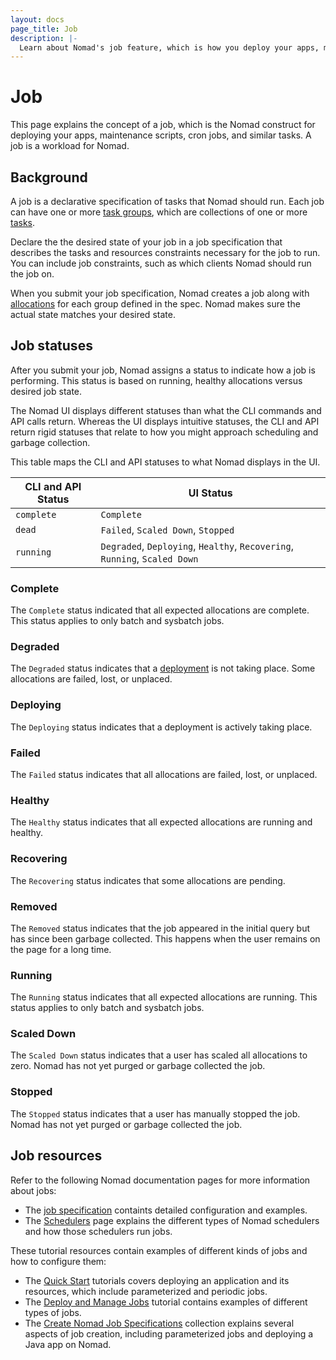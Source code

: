 ```yaml
---
layout: docs
page_title: Job
description: |-
  Learn about Nomad's job feature, which is how you deploy your apps, maintenance scripts, cron jobs, and similar tasks.
---
```


# Job

This page explains the concept of a job, which is the Nomad construct for
deploying your apps, maintenance scripts, cron jobs, and similar tasks. A job is
a workload for Nomad.

## Background

A job is a declarative specification of tasks that Nomad should run. Each job
can have one or more [task groups][task-groups], which are collections of one or more [tasks].

Declare the the desired state of your job in a job specification that describes
the tasks and resources constraints necessary for the job to run. You can
include job constraints, such as which clients Nomad should run the job on.

When you submit your job specification, Nomad creates a job along with
[allocations] for each group defined in the spec. Nomad makes sure the actual
state matches your desired state.

## Job statuses

After you submit your job, Nomad assigns a status to indicate how a job is
performing. This status is based on running, healthy allocations versus desired
job state.

The Nomad UI displays different statuses than what the CLI commands and API
calls return. Whereas the UI displays intuitive statuses, the CLI and API return
rigid statuses that relate to how you might approach scheduling and garbage
collection.

This table maps the CLI and API statuses to what Nomad displays in the UI.

| CLI and API Status | UI Status |
| ---------------    | --------------- |
| `complete `        | `Complete`    |
| `dead`             | `Failed`, `Scaled Down`, `Stopped` |
| `running`          | `Degraded`, `Deploying`, `Healthy`, `Recovering`, `Running`, `Scaled Down` |


### Complete

The `Complete` status indicated that all expected allocations are complete. This
status applies to only batch and sysbatch jobs.

### Degraded

The `Degraded` status indicates that a [deployment] is not taking place. Some allocations are failed, lost, or unplaced.

### Deploying

The `Deploying` status indicates that a deployment is actively taking place.

### Failed

The `Failed` status indicates that all allocations are failed, lost, or unplaced.

### Healthy

The `Healthy` status indicates that all expected allocations are running and healthy.

### Recovering

The `Recovering` status indicates that some allocations are pending.

### Removed

The `Removed` status indicates that the job appeared in the initial query but
has since been garbage collected. This happens when the user remains on the page
for a long time.

### Running

The `Running` status indicates that all expected allocations are running. This
status applies to only batch and sysbatch jobs.

### Scaled Down

The `Scaled Down` status indicates that a user has scaled all allocations to
zero. Nomad has not yet purged or garbage collected the job.

### Stopped

The `Stopped` status indicates that a user has manually stopped the job.
Nomad has not yet purged or garbage collected the job.

## Job resources

Refer to the following Nomad documentation pages for more information about
jobs:

- The [job specification](/nomad/docs/job-specification) containts detailed
  configuration and examples.
- The [Schedulers] page explains the different types of Nomad schedulers and how
  those schedulers run jobs.

These tutorial resources contain examples of different kinds of jobs and how to
configure them:

- The [Quick Start][quickstart] tutorials covers deploying an application and
  its resources, which include parameterized and periodic jobs.
- The [Deploy and Manage Jobs][deploy-jobs] tutorial contains examples of different types of jobs.
- The [Create Nomad Job Specifications][job-spec-tutorial] collection explains several aspects of job creation, including parameterized jobs and deploying a Java app  on Nomad.


[allocations]: /nomad/docs/glossary#allocation
[deployment]: /nomad/docs/glossary/#deployment
[deploy-jobs]: /nomad/tutorials/manage-jobs/
[job-spec-tutorial]: /nomad/tutorials/job-specifications
[quickstart]: /nomad/tutorials/get-started/gs-deploy-job
[Schedulers]: /nomad/docs/schedulers
[task-groups]: /nomad/docs/glossary#task-group
[tasks]: /nomad/docs/glossary#task
